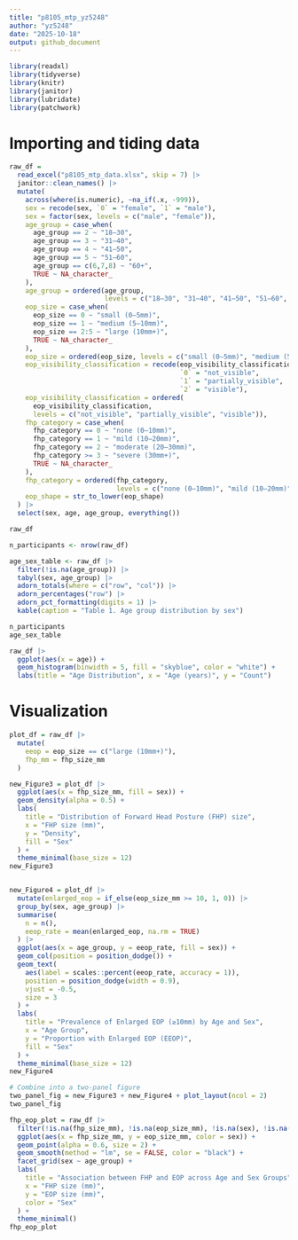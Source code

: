 ```yaml
---
title: "p8105_mtp_yz5248"
author: "yz5248"
date: "2025-10-18"
output: github_document
---
```


```r
library(readxl)
library(tidyverse)
library(knitr)
library(janitor)
library(lubridate)  
library(patchwork)
```

# Importing and tiding data
```r
raw_df = 
  read_excel("p8105_mtp_data.xlsx", skip = 7) |>  
  janitor::clean_names() |>                     
  mutate(
    across(where(is.numeric), ~na_if(.x, -999)),  
    sex = recode(sex, `0` = "female", `1` = "male"),
    sex = factor(sex, levels = c("male", "female")),
    age_group = case_when(
      age_group == 2 ~ "18–30",
      age_group == 3 ~ "31–40",
      age_group == 4 ~ "41–50",
      age_group == 5 ~ "51–60",
      age_group == c(6,7,8) ~ "60+",
      TRUE ~ NA_character_
    ),
    age_group = ordered(age_group,
                        levels = c("18–30", "31–40", "41–50", "51–60", "60+")),
    eop_size = case_when(
      eop_size == 0 ~ "small (0–5mm)",
      eop_size == 1 ~ "medium (5–10mm)",
      eop_size == 2:5 ~ "large (10mm+)",
      TRUE ~ NA_character_
    ),
    eop_size = ordered(eop_size, levels = c("small (0–5mm)", "medium (5–10mm)", "large (10mm+)")),
    eop_visibility_classification = recode(eop_visibility_classification,
                                           `0` = "not_visible",
                                           `1` = "partially_visible",
                                           `2` = "visible"),
    eop_visibility_classification = ordered(
      eop_visibility_classification,
      levels = c("not_visible", "partially_visible", "visible")),
    fhp_category = case_when(
      fhp_category == 0 ~ "none (0–10mm)",
      fhp_category == 1 ~ "mild (10–20mm)",
      fhp_category == 2 ~ "moderate (20–30mm)",
      fhp_category >= 3 ~ "severe (30mm+)",
      TRUE ~ NA_character_
    ),
    fhp_category = ordered(fhp_category,
                           levels = c("none (0–10mm)", "mild (10–20mm)", "moderate (20–30mm)", "severe (30mm+)")),
    eop_shape = str_to_lower(eop_shape)
  ) |> 
  select(sex, age, age_group, everything()) 

raw_df
```

```r
n_participants <- nrow(raw_df)

age_sex_table <- raw_df |>
  filter(!is.na(age_group)) |>
  tabyl(sex, age_group) |>
  adorn_totals(where = c("row", "col")) |>
  adorn_percentages("row") |>
  adorn_pct_formatting(digits = 1) |>
  kable(caption = "Table 1. Age group distribution by sex")

n_participants
age_sex_table

```

```r
raw_df |>
  ggplot(aes(x = age)) +
  geom_histogram(binwidth = 5, fill = "skyblue", color = "white") +
  labs(title = "Age Distribution", x = "Age (years)", y = "Count")
```


# Visualization
```r
plot_df = raw_df |>
  mutate(
    eeop = eop_size == c("large (10mm+)"),
    fhp_mm = fhp_size_mm
  )

new_Figure3 = plot_df |>
  ggplot(aes(x = fhp_size_mm, fill = sex)) +
  geom_density(alpha = 0.5) +
  labs(
    title = "Distribution of Forward Head Posture (FHP) size",
    x = "FHP size (mm)",
    y = "Density",
    fill = "Sex"
  ) +
  theme_minimal(base_size = 12)
new_Figure3 


new_Figure4 = plot_df |>
  mutate(enlarged_eop = if_else(eop_size_mm >= 10, 1, 0)) |>
  group_by(sex, age_group) |>
  summarise(
    n = n(),
    eeop_rate = mean(enlarged_eop, na.rm = TRUE)
  ) |>
  ggplot(aes(x = age_group, y = eeop_rate, fill = sex)) +
  geom_col(position = position_dodge()) +
  geom_text(
    aes(label = scales::percent(eeop_rate, accuracy = 1)),
    position = position_dodge(width = 0.9),
    vjust = -0.5,
    size = 3
  ) +
  labs(
    title = "Prevalence of Enlarged EOP (≥10mm) by Age and Sex",
    x = "Age Group",
    y = "Proportion with Enlarged EOP (EEOP)",
    fill = "Sex"
  ) +
  theme_minimal(base_size = 12)
new_Figure4 

# Combine into a two-panel figure
two_panel_fig = new_Figure3 + new_Figure4 + plot_layout(ncol = 2)
two_panel_fig
```

```r
fhp_eop_plot = raw_df |>
  filter(!is.na(fhp_size_mm), !is.na(eop_size_mm), !is.na(sex), !is.na(age_group)) |>
  ggplot(aes(x = fhp_size_mm, y = eop_size_mm, color = sex)) +
  geom_point(alpha = 0.6, size = 2) +
  geom_smooth(method = "lm", se = FALSE, color = "black") +
  facet_grid(sex ~ age_group) +
  labs(
    title = "Association between FHP and EOP across Age and Sex Groups",
    x = "FHP size (mm)", 
    y = "EOP size (mm)",
    color = "Sex"
  ) +
  theme_minimal()
fhp_eop_plot

```


